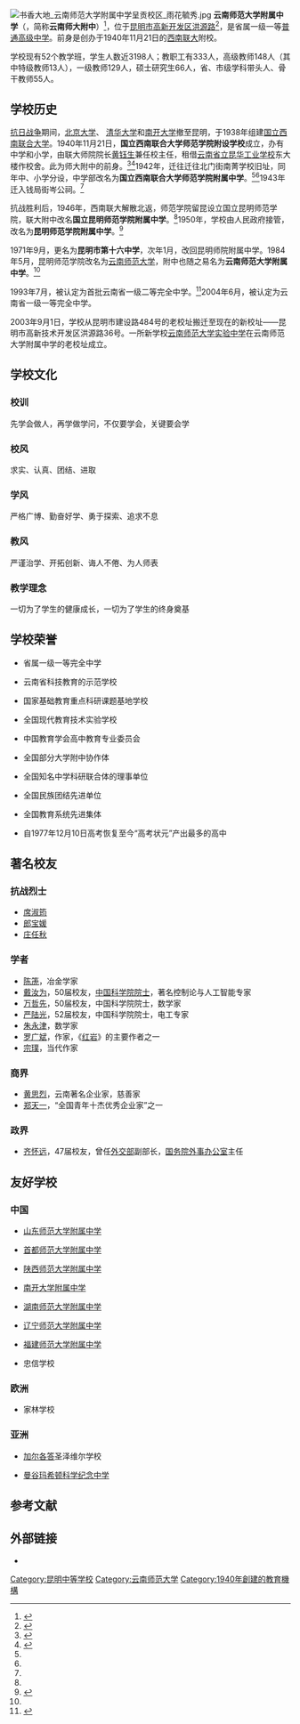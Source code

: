 {{高中
| 名称 = 云南师范大学附属中学
| 外文名称 = The High School Affiliated to Yunnan Normal University
| 建校 = 1940年11月21日
| 类型 = [[公立学校|公立]]
| 隶属 = [[云南师范大学|云南师范大学]]
| 年级 = 高一－高三（高新校区）<br>初一－高三（呈贡校区）
| 学生人数 = 3198人（2019年）
| 党委书记 = 关磊
| 校长 = 关磊
| 副校长 = 李为、杨永、刘琦、孙毅、吴元永
| 教师 = 333人（2019年）
| 职工 = 
| 学生 = 
| 班级 = 52个（2019年）
| 面积 = 160亩
| 建筑面积 = 7万余平方米
| 校训 = 先学会做人，再学做学问，不仅要学会，关键要会学
| 理念 = 一切为了学生的进步，一切为了教师的发展
| 校风 = 求实、认真、团结、进取
| 校刊 = 《校园周报》《红枫》《辛夷》
| 地址 = [[昆明市|昆明市]][[昆明高新技术产业开发区|高新开发区]][[洪源路|洪源路]]36号
| 网站 = {{URL|http://www.ynsdfz.net/}}
| 邮编 = 650106
| image = 云南师范大学附属中学.png
}}
[[File:书香大地_云南师范大学附属中学呈贡校区_雨花毓秀.jpg|thumb]]
'''云南师范大学附属中学'''（{{Lang-en|The High School Affiliated to Yunnan Normal University}}，简称'''云南师大附中'''）<ref>{{Cite web |url=http://www.ynsdfz.net/ |title=云南师大附中网站 |access-date=2019-05-12 |archive-url=https://web.archive.org/web/20170615045904/http://ynsdfz.net/ |archive-date=2017-06-15 |dead-url=yes }}</ref>，位于[[昆明市|昆明市]][[昆明高新技术产业开发区|高新开发区]][[洪源路|洪源路]]<ref>{{Cite web |url=http://www.ynsdfz.net/upload/images/2018/3/715117722.jpg |title=云南师大附中地理位置 |accessdate=2019-05-12 |archive-date=2019-05-12 |archive-url=https://web.archive.org/web/20190512071205/http://www.ynsdfz.net/upload/images/2018/3/715117722.jpg |dead-url=no }}</ref>，是省属一级一等[[普通高级中学|普通高级中学]]。前身是创办于1940年11月21日的[[国立西南联合大学|西南联大]]附校。

学校现有52个教学班，学生人数近3198人；教职工有333人，高级教师148人（其中特级教师13人），一级教师129人，硕士研究生66人，省、市级学科带头人、骨干教师55人。

==学校历史==
[[抗日战争|抗日战争]]期间，[[北京大学|北京大学]]、 [[清华大学|清华大学]]和[[南开大学|南开大学]]撤至昆明，于1938年组建[[国立西南联合大学|国立西南联合大学]]。1940年11月21日，'''国立西南联合大学师范学院附设学校'''成立，办有中学和小学，由联大师院院长[[黄钰生|黄钰生]]兼任校主任，租借[[云南省立昆华工业学校|云南省立昆华工业学校]]东大楼作校舍。此为师大附中的前身。<ref name=":0">{{Cite book|title=昆明学校概览|last=昆明市教育志编纂委员会编|publisher=云南大学出版社|year=1994|isbn=7-81025-448-0|location=昆明|pages=300-304}}</ref><ref name=":1">{{Cite book|title=云南省志 卷60 教育志|last=云南省地方志编纂委员会编撰|publisher=云南人民出版社|year=1995|isbn=7-222-01799-2|location=昆明|pages=317-318}}</ref>1942年，迁往迁往北门街南菁学校旧址，同年中、小学分设，中学部改名为'''国立西南联合大学师范学院附属中学'''。<ref name=":0" /><ref name=":1" />1943年迁入钱局街岑公祠。<ref name=":0" />

抗战胜利后，1946年，西南联大解散北返，师范学院留昆设立国立昆明师范学院，联大附中改名'''国立昆明师范学院附属中学'''。<ref name=":0" />1950年，学校由人民政府接管，改名为'''昆明师范学院附属中学'''。<ref>{{Cite web|title=学校简介|url=http://www.ynsdfz.net/info/87.html|access-date=2022-05-06|work=云南师范大学附属中学|archive-date=2022-04-08|archive-url=https://web.archive.org/web/20220408154825/http://www.ynsdfz.net/info/87.html}}</ref>

1971年9月，更名为'''昆明市第十六中学'''，次年1月，改回昆明师院附属中学。1984年5月，昆明师范学院改名为[[云南师范大学|云南师范大学]]，附中也随之易名为'''云南师范大学附属中学'''。<ref name=":0" />

1993年7月，被认定为首批云南省一级二等完全中学。<ref>{{Cite book|title=云南年鉴 1996|last=《云南年鉴》编辑部|publisher=云南年鉴杂志社|year=1996|pages=579}}</ref>2004年6月，被认定为云南省一级一等完全中学。

2003年9月1日，学校从昆明市建设路484号的老校址搬迁至现在的新校址——昆明市高新技术开发区洪源路36号。一所新学校[[云南师范大学实验中学|云南师范大学实验中学]]在云南师范大学附属中学的老校址成立。

==学校文化==

===校训===
先学会做人，再学做学问，不仅要学会，关键要会学

===校风===
求实、认真、团结、进取

===学风===
严格广博、勤奋好学、勇于探索、追求不息

===教风===
严谨治学、开拓创新、诲人不倦、为人师表

===教学理念===
一切为了学生的健康成长，一切为了学生的终身奠基

==学校荣誉==

*省属一级一等完全中学

*云南省科技教育的示范学校

*国家基础教育重点科研课题基地学校

*全国现代教育技术实验学校

*中国教育学会高中教育专业委员会

*全国部分大学附中协作体

*全国知名中学科研联合体的理事单位

*全国民族团结先进单位

*全国教育系统先进集体

* 自1977年12月10日高考恢复至今“高考状元”产出最多的高中

==著名校友==

===抗战烈士===
*[[席淑筠|席淑筠]]
*[[郎宝媛|郎宝媛]]
*[[庄任秋|庄任秋]]

=== 学者 ===
*[[陈箎|陈箎]]，冶金学家
*[[戴汝为|戴汝为]]，50届校友，[[中国科学院院士|中国科学院院士]]，著名控制论与人工智能专家
*[[万哲先|万哲先]]，50届校友，中国科学院院士，数学家
*[[严陆光|严陆光]]，52届校友，中国科学院院士，电工专家
*[[朱永津|朱永津]]，数学家
*[[罗广斌|罗广斌]]，作家，《[[红岩|红岩]]》的主要作者之一
*[[宗璞|宗璞]]，当代作家

===商界===
*[[黄思烈|黄思烈]]，云南著名企业家，慈善家
*[[郑天一|郑天一]]，“全国青年十杰优秀企业家”之一

=== 政界 ===

* [[齐怀远|齐怀远]]，47届校友，曾任[[中华人民共和国外交部|外交部]]副部长，[[中央外事工作委员会办公室|国务院外事办公室]]主任

==友好学校==

===中国===
*{{CHN}}[[山东师范大学附属中学|山东师范大学附属中学]]
*{{CHN}}[[首都师范大学附属中学|首都师范大学附属中学]]
*{{CHN}}[[陕西师范大学附属中学|陕西师范大学附属中学]]
*{{CHN}}[[南开大学附属中学|南开大学附属中学]]
*{{CHN}}[[湖南师范大学附属中学|湖南师范大学附属中学]]
*{{CHN}}[[辽宁师范大学附属中学|辽宁师范大学附属中学]]
*{{CHN}}[[福建师范大学附属中学|福建师范大学附属中学]]
*{{ROC}}忠信学校

===欧洲===
*{{ENG}}家林学校

===亚洲===
*{{IND}}[[加尔各答|加尔各答]]圣泽维尔学校
*{{THA}}[[曼谷|曼谷]][[玛希顿科学纪念中学|玛希顿科学纪念中学]]

==参考文献==
{{reflist}}

==外部链接==
*{{官方网站|http://www.ynsdfz.net/}}
{{云南省一级普通高级中学}}
{{Yunnan topics}}

[[Category:昆明中等学校|Category:昆明中等学校]]
[[Category:云南师范大学|Category:云南师范大学]]
[[Category:1940年創建的教育機構|Category:1940年創建的教育機構]]